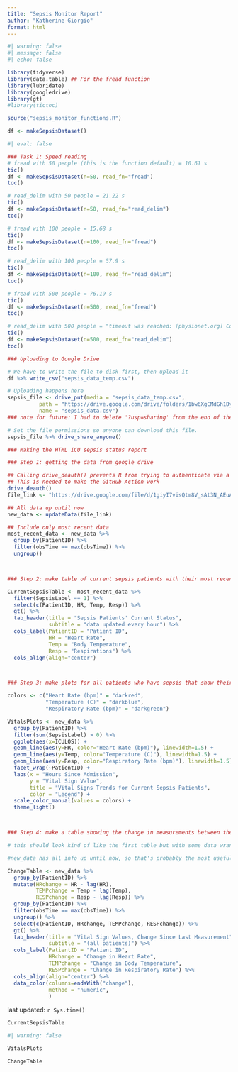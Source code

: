 ```yaml
---
title: "Sepsis Monitor Report"
author: "Katherine Giorgio"
format: html
---
```


```r
#| warning: false
#| message: false
#| echo: false

library(tidyverse)
library(data.table) ## For the fread function
library(lubridate)
library(googledrive)
library(gt)
#library(tictoc)

source("sepsis_monitor_functions.R")

df <- makeSepsisDataset()
```

```r
#| eval: false

### Task 1: Speed reading
# fread with 50 people (this is the function default) = 10.61 s
tic()
df <- makeSepsisDataset(n=50, read_fn="fread")
toc()

# read_delim with 50 people = 21.22 s
tic()
df <- makeSepsisDataset(n=50, read_fn="read_delim")
toc()

# fread with 100 people = 15.68 s
tic()
df <- makeSepsisDataset(n=100, read_fn="fread")
toc()

# read_delim with 100 people = 57.9 s
tic()
df <- makeSepsisDataset(n=100, read_fn="read_delim")
toc()

# fread with 500 people = 76.19 s
tic()
df <- makeSepsisDataset(n=500, read_fn="fread")
toc()

# read_delim with 500 people = "timeout was reached: [physionet.org] Connection timed out after 10007 milliseconds"
tic()
df <- makeSepsisDataset(n=500, read_fn="read_delim")
toc()
```

```r

### Uploading to Google Drive

# We have to write the file to disk first, then upload it
df %>% write_csv("sepsis_data_temp.csv")

# Uploading happens here
sepsis_file <- drive_put(media = "sepsis_data_temp.csv", 
          path = "https://drive.google.com/drive/folders/1bw6XgCMdGh1DyMIGOm1mPTTDP5rtny5W",
          name = "sepsis_data.csv")
### note for future: I had to delete '?usp=sharing' from the end of the folder path in order for this to work

# Set the file permissions so anyone can download this file.
sepsis_file %>% drive_share_anyone()
```



```r

### Making the HTML ICU sepsis status report

### Step 1: getting the data from google drive

## Calling drive_deauth() prevents R from trying to authenticate via a browser
## This is needed to make the GitHub Action work
drive_deauth()
file_link <- "https://drive.google.com/file/d/1giyI7visQtm8V_sAt3N_AEuAvH9LYhmy/view?usp=share_link"

## All data up until now
new_data <- updateData(file_link)

## Include only most recent data
most_recent_data <- new_data %>%
  group_by(PatientID) %>%
  filter(obsTime == max(obsTime)) %>% 
  ungroup()



### Step 2: make table of current sepsis patients with their most recent vitals

CurrentSepsisTable <- most_recent_data %>% 
  filter(SepsisLabel == 1) %>% 
  select(c(PatientID, HR, Temp, Resp)) %>% 
  gt() %>% 
  tab_header(title = "Sepsis Patients' Current Status",
             subtitle = "data updated every hour") %>% 
  cols_label(PatientID = "Patient ID",
             HR = "Heart Rate",
             Temp = "Body Temperature",
             Resp = "Respirations") %>% 
  cols_align(align="center")



### Step 3: make plots for all patients who have sepsis that show their vital signs history

colors <- c("Heart Rate (bpm)" = "darkred",
            "Temperature (C)" = "darkblue",
            "Respiratory Rate (bpm)" = "darkgreen")

VitalsPlots <- new_data %>% 
  group_by(PatientID) %>% 
  filter(sum(SepsisLabel) > 0) %>% 
  ggplot(aes(x=ICULOS)) +
  geom_line(aes(y=HR, color="Heart Rate (bpm)"), linewidth=1.5) +
  geom_line(aes(y=Temp, color="Temperature (C)"), linewidth=1.5) +
  geom_line(aes(y=Resp, color="Respiratory Rate (bpm)"), linewidth=1.5) +
  facet_wrap(~PatientID) +
  labs(x = "Hours Since Admission",
       y = "Vital Sign Value",
       title = "Vital Signs Trends for Current Sepsis Patients",
       color = "Legend") +
  scale_color_manual(values = colors) +
  theme_light()



### Step 4: make a table showing the change in measurements between the last two measurements for all patients

# this should look kind of like the first table but with some data wrangling beforehand

#new_data has all info up until now, so that's probably the most useful

ChangeTable <- new_data %>% 
  group_by(PatientID) %>% 
  mutate(HRchange = HR - lag(HR),
         TEMPchange = Temp - lag(Temp),
         RESPchange = Resp - lag(Resp)) %>% 
  group_by(PatientID) %>%
  filter(obsTime == max(obsTime)) %>% 
  ungroup() %>% 
  select(c(PatientID, HRchange, TEMPchange, RESPchange)) %>% 
  gt() %>% 
  tab_header(title = "Vital Sign Values, Change Since Last Measurement",
             subtitle = "(all patients)") %>% 
  cols_label(PatientID = "Patient ID",
             HRchange = "Change in Heart Rate",
             TEMPchange = "Change in Body Temperature",
             RESPchange = "Change in Respiratory Rate") %>% 
  cols_align(align="center") %>% 
  data_color(columns=endsWith("change"),
             method = "numeric",
             )
```

last updated: `r Sys.time()`  
  
```r
CurrentSepsisTable
```

```r
#| warning: false

VitalsPlots
```

```r
ChangeTable
```
